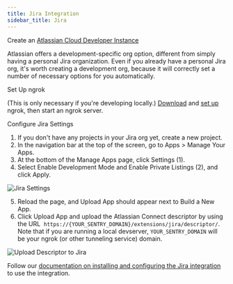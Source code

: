 ```yaml
---
title: Jira Integration
sidebar_title: Jira
---
```


Create an [Atlassian Cloud Developer Instance](http://go.atlassian.com/cloud-dev)

Atlassian offers a development-specific org option, different from simply having a personal Jira organization. Even if you already have a personal Jira org, it's worth creating a development org, because it will correctly set a number of necessary options for you automatically.

Set Up ngrok

(This is only necessary if you're developing locally.) [Download](https://ngrok.com/download) and [set up](https://ngrok.com/docs/getting-started/) ngrok, then start an ngrok server.

Configure Jira Settings

1. If you don't have any projects in your Jira org yet, create a new project.
2. In the navigation bar at the top of the screen, go to Apps > Manage Your Apps.
3. At the bottom of the Manage Apps page, click Settings (1).
4. Select Enable Development Mode and Enable Private Listings (2), and click Apply.

![Jira Settings](./configure-jira.png)

5. Reload the page, and Upload App should appear next to Build a New App.
6. Click Upload App and upload the Atlassian Connect descriptor by using the URL  `https://{YOUR_SENTRY_DOMAIN}/extensions/jira/descriptor/`. Note that if you are running a local devserver, `YOUR_SENTRY_DOMAIN` will be your ngrok (or other tunneling service) domain.

![Upload Descriptor to Jira](./upload-descriptor.png)

Follow our [documentation on installing and configuring the Jira integration](https://docs.sentry.io/product/integrations/issue-tracking/jira/) to use the integration.
